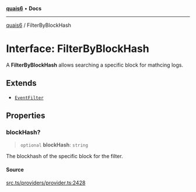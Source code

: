 [**quais6**](../README.md) • **Docs**

***

[quais6](../globals.md) / FilterByBlockHash

# Interface: FilterByBlockHash

A **FilterByBlockHash** allows searching a specific block for mathcing
 logs.

## Extends

- [`EventFilter`](EventFilter.md)

## Properties

### blockHash?

> `optional` **blockHash**: `string`

The blockhash of the specific block for the filter.

#### Source

[src.ts/providers/provider.ts:2428](https://github.com/dominant-strategies/quais-6.js/blob/aca1855329c3946c627ab7f16ac5304cea7d20c5/src.ts/providers/provider.ts#L2428)
